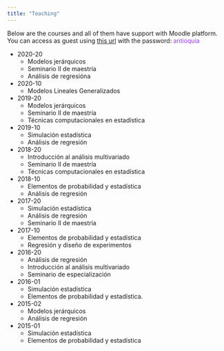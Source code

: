 ```yaml
---
title: "Teaching"
---
```

Below are the courses and all of them have support with Moodle platform. You can access as guest using [this url](http://virtualciencias.medellin.unal.edu.co/moodle/course/index.php?categoryid=8) with the password: <font color="#9938E9">antioquia</font>

- 2020-20
    - Modelos jerárquicos
    - Seminario II de maestría
    - Análisis de regresióna
- 2020-10
    - Modelos Lineales Generalizados
- 2019-20
    - Modelos jerárquicos
    - Seminario II de maestría
    - Técnicas computacionales en estadística
- 2019-10
    - Simulación estadística
    - Análisis de regresión
- 2018-20
    - Introducción al análisis multivariado
    - Seminario II de maestría
    - Técnicas computacionales en estadística
- 2018-10
    - Elementos de probabilidad y estadística
    - Análisis de regresión
- 2017-20
    - Simulación estadística
    - Análisis de regresión
    - Seminario II de maestría
- 2017-10
    - Elementos de probabilidad y estadística
    - Regresión y diseño de experimentos
- 2016-20
    - Análisis de regresión
    - Introducción al análisis multivariado
    - Seminario de especialización
- 2016-01
    - Simulación estadística
    - Elementos de probabilidad y estadística.
- 2015-02
    - Modelos jerárquicos
    - Análisis de regresión
- 2015-01
    - Simulación estadística
    - Elementos de probabilidad y estadística

